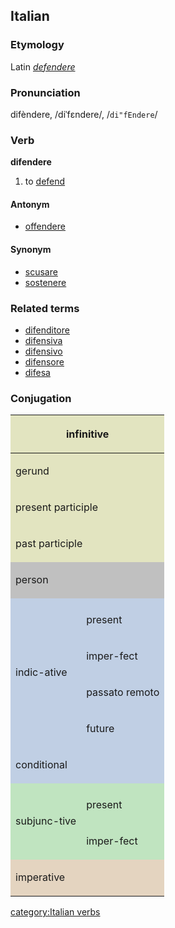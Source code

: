==Italian==
===Etymology===
Latin ''[[defendere]]''
===Pronunciation===
difèndere, /diˈfɛndere/, /<tt>di"fEndere</tt>/
===Verb===
'''difendere'''

# to [[defend]]

====Antonym====
*[[offendere]]

====Synonym====
*[[scusare]]
*[[sostenere]]

===Related terms===
*[[difenditore]]
*[[difensiva]]
*[[difensivo]]
*[[difensore]]
*[[difesa]]

===Conjugation===

<center>
{| style="background:#F0F0F0"

|-
! colspan="3" style="background:#e2e4c0" | infinitive
| colspan="5" | difendere

|-
! colspan="3" style="background:#e2e4c0" | gerund
| colspan="5" | difendendo

|-
! colspan="3" style="background:#e2e4c0" | present participle
| colspan="5" | [[difendente]]

|-
! colspan="3" style="background:#e2e4c0" | past participle
| colspan="5" | [[difeso]]

|-
! colspan="2" rowspan="2" style="background:#C0C0C0" | person
! colspan="3" style="background:#C0C0C0" | singular
! colspan="3" style="background:#C0C0C0" | plural

|-
! style="background:#C0C0C0;width:12.5%" | first
! style="background:#C0C0C0;width:12.5%" | second
! style="background:#C0C0C0;width:12.5%" | third
! style="background:#C0C0C0;width:12.5%" | first
! style="background:#C0C0C0;width:12.5%" | second
! style="background:#C0C0C0;width:12.5%" | third

|-
! rowspan="5" style="background:#c0cfe4" | indic-ative

! style="background:#c0cfe4" colspan="1" | 
! style="background:#c0cfe4" | io
! style="background:#c0cfe4" | tu
! style="background:#c0cfe4" | lui/lei
! style="background:#c0cfe4" | noi
! style="background:#c0cfe4" | voi
! style="background:#c0cfe4" | loro

|-
! style="height:3em;background:#c0cfe4" | present
| difendo
| difendi
| difende
| difendiamo
| difendete
| difendono

|-
! style="height:3em;background:#c0cfe4" | imper-fect
| difendevo
| difendevi
| difendeva
| difendevamo
| difendevate
| difendevano

|-
! style="height:3em;background:#c0cfe4" | passato remoto
| difesi
| difendesti
| difese
| difendemmo
| difendeste
| difesero

|-
! style="height:3em;background:#c0cfe4" | future
| difenderò
| difenderai
| difenderà
| difenderemo
| difenderete
| difenderanno

|-
! colspan="2" style="height:3em;background:#c0cfe4" | conditional
| difenderei
| difenderesti
| difenderebbe
| difenderemmo
| difendereste
| difenderebbero

|-
! rowspan="3" style="background:#c0e4c0" | subjunc-tive
! style="background:#c0e4c0" | 
! style="background:#c0e4c0" | che io
! style="background:#c0e4c0" | che tu
! style="background:#c0e4c0" | che lui/che lei
! style="background:#c0e4c0" | che noi
! style="background:#c0e4c0" | che voi
! style="background:#c0e4c0" | che loro

|-
! style="height:3em;background:#c0e4c0" | present
| difenda
| difenda
| difenda
| difendiamo
| difendiate
| difendano

|-
! style="height:3em;background:#c0e4c0" rowspan="1" | imper-fect
| difendessi
| difendessi
| difendesse
| difendessimo
| difendeste
| difendessero

|-
! colspan="2" rowspan="2" style="height:3em;background:#e4d4c0" | imperative
! style="background:#e4d4c0" | -
! style="background:#e4d4c0" | tu
! style="background:#e4d4c0" | lui/lei
! style="background:#e4d4c0" | noi
! style="background:#e4d4c0" | voi
! style="background:#e4d4c0" | loro

|-
|
| difendi
| difenda
| difendiamo
| difendete
| difendano

|}
</center>
[[category:Italian verbs]]